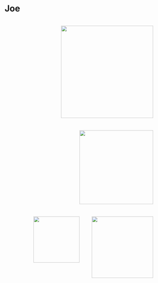 <br>
<br>

<h1>Joe</h1>

<img src="Images/Pic_3.jpg" alt="" align="right" height=300 width=300 hspace=20 vspace=20 class="visible-lg">
<img src="Images/Pic_3.jpg" alt="" align="right" height=240 width=240 hspace=20 vspace=20 class="visible-md">
<img src="Images/Pic_3.jpg" alt="" align="right" height=200 width=200 hspace=20 vspace=20 class="visible-sm">
<img src="Images/Pic_3.jpg" alt="" align="right" height=150 width=150 hspace=20 vspace=20 class="visible-xs">

